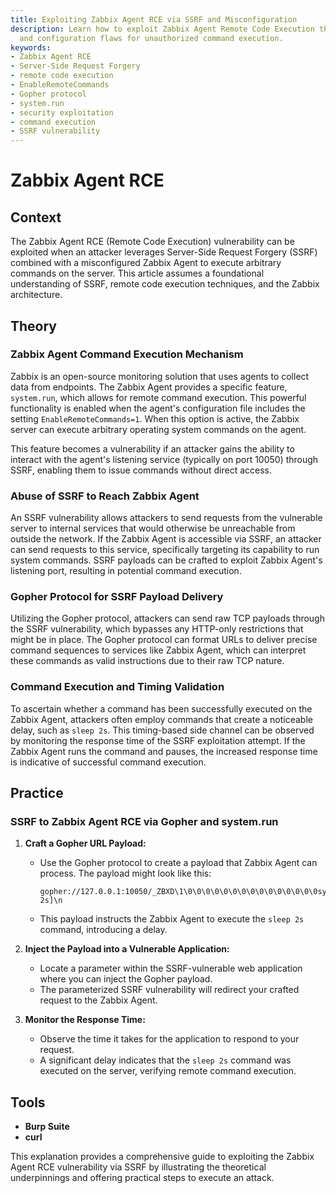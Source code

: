 ```yaml
---
title: Exploiting Zabbix Agent RCE via SSRF and Misconfiguration
description: Learn how to exploit Zabbix Agent Remote Code Execution through SSRF
  and configuration flaws for unauthorized command execution.
keywords:
- Zabbix Agent RCE
- Server-Side Request Forgery
- remote code execution
- EnableRemoteCommands
- Gopher protocol
- system.run
- security exploitation
- command execution
- SSRF vulnerability
---
```


# Zabbix Agent RCE

## Context

The Zabbix Agent RCE (Remote Code Execution) vulnerability can be exploited when an attacker leverages Server-Side Request Forgery (SSRF) combined with a misconfigured Zabbix Agent to execute arbitrary commands on the server. This article assumes a foundational understanding of SSRF, remote code execution techniques, and the Zabbix architecture.

## Theory

### Zabbix Agent Command Execution Mechanism

Zabbix is an open-source monitoring solution that uses agents to collect data from endpoints. The Zabbix Agent provides a specific feature, `system.run`, which allows for remote command execution. This powerful functionality is enabled when the agent's configuration file includes the setting `EnableRemoteCommands=1`. When this option is active, the Zabbix server can execute arbitrary operating system commands on the agent. 

This feature becomes a vulnerability if an attacker gains the ability to interact with the agent's listening service (typically on port 10050) through SSRF, enabling them to issue commands without direct access.

### Abuse of SSRF to Reach Zabbix Agent

An SSRF vulnerability allows attackers to send requests from the vulnerable server to internal services that would otherwise be unreachable from outside the network. If the Zabbix Agent is accessible via SSRF, an attacker can send requests to this service, specifically targeting its capability to run system commands. SSRF payloads can be crafted to exploit Zabbix Agent's listening port, resulting in potential command execution.

### Gopher Protocol for SSRF Payload Delivery

Utilizing the Gopher protocol, attackers can send raw TCP payloads through the SSRF vulnerability, which bypasses any HTTP-only restrictions that might be in place. The Gopher protocol can format URLs to deliver precise command sequences to services like Zabbix Agent, which can interpret these commands as valid instructions due to their raw TCP nature.

### Command Execution and Timing Validation

To ascertain whether a command has been successfully executed on the Zabbix Agent, attackers often employ commands that create a noticeable delay, such as `sleep 2s`. This timing-based side channel can be observed by monitoring the response time of the SSRF exploitation attempt. If the Zabbix Agent runs the command and pauses, the increased response time is indicative of successful command execution.

## Practice

### SSRF to Zabbix Agent RCE via Gopher and system.run

1. **Craft a Gopher URL Payload:**
   - Use the Gopher protocol to create a payload that Zabbix Agent can process. The payload might look like this:
   
     ```http
     gopher://127.0.0.1:10050/_ZBXD\1\0\0\0\0\0\0\0\0\0\0\0\0\0\0\0system.run[sleep 2s]\n
     ```

   - This payload instructs the Zabbix Agent to execute the `sleep 2s` command, introducing a delay.

2. **Inject the Payload into a Vulnerable Application:**
   - Locate a parameter within the SSRF-vulnerable web application where you can inject the Gopher payload.
   - The parameterized SSRF vulnerability will redirect your crafted request to the Zabbix Agent.

3. **Monitor the Response Time:**
   - Observe the time it takes for the application to respond to your request.
   - A significant delay indicates that the `sleep 2s` command was executed on the server, verifying remote command execution.

## Tools

- **Burp Suite**
- **curl**

This explanation provides a comprehensive guide to exploiting the Zabbix Agent RCE vulnerability via SSRF by illustrating the theoretical underpinnings and offering practical steps to execute an attack.